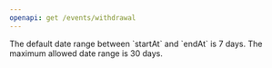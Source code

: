 ```yaml
---
openapi: get /events/withdrawal
---
```


<Note>
  The default date range between `startAt` and `endAt` is 7 days. The maximum allowed date range is 30 days.
</Note>